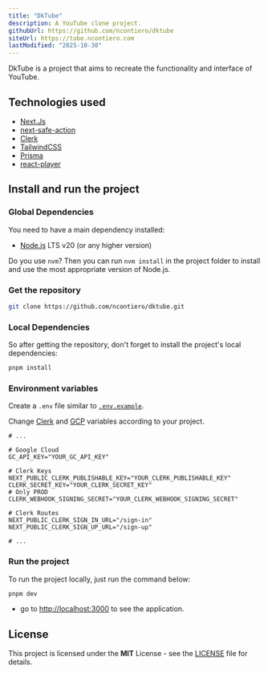```yaml
---
title: "DkTube"
description: A YouTube clone project.
githubUrl: https://github.com/ncontiero/dktube
siteUrl: https://tube.ncontiero.com
lastModified: "2025-10-30"
---
```


DkTube is a project that aims to recreate the functionality and interface of YouTube.

## Technologies used

- [Next.Js](https://nextjs.org/)
- [next-safe-action](https://next-safe-action.dev/)
- [Clerk](https://clerk.com/)
- [TailwindCSS](https://tailwindcss.com/)
- [Prisma](https://www.prisma.io/)
- [react-player](https://github.com/CookPete/react-player)

## Install and run the project

### Global Dependencies

You need to have a main dependency installed:

- [Node.js](https://nodejs.dev/) LTS v20 (or any higher version)

Do you use `nvm`? Then you can run `nvm install` in the project folder to install and use the most appropriate version of Node.js.

### Get the repository

```bash title="terminal"
git clone https://github.com/ncontiero/dktube.git
```

### Local Dependencies

So after getting the repository, don't forget to install the project's local dependencies:

```bash title="terminal"
pnpm install
```

### Environment variables

Create a `.env` file similar to [`.env.example`](https://github.com/ncontiero/dktube/blob/main/.env.example).

Change [Clerk](https://dashboard.clerk.com/) and [GCP](https://cloud.google.com/) variables according to your project.

```env title=".env"
# ...

# Google Cloud
GC_API_KEY="YOUR_GC_API_KEY"

# Clerk Keys
NEXT_PUBLIC_CLERK_PUBLISHABLE_KEY="YOUR_CLERK_PUBLISHABLE_KEY"
CLERK_SECRET_KEY="YOUR_CLERK_SECRET_KEY"
# Only PROD
CLERK_WEBHOOK_SIGNING_SECRET="YOUR_CLERK_WEBHOOK_SIGNING_SECRET"

# Clerk Routes
NEXT_PUBLIC_CLERK_SIGN_IN_URL="/sign-in"
NEXT_PUBLIC_CLERK_SIGN_UP_URL="/sign-up"

# ...
```

### Run the project

To run the project locally, just run the command below:

```bash title="terminal"
pnpm dev
```

- go to [http://localhost:3000](http://localhost:3000) to see the application.

## License

This project is licensed under the **MIT** License - see the [LICENSE](https://github.com/ncontiero/dktube/blob/main/LICENSE) file for details.
